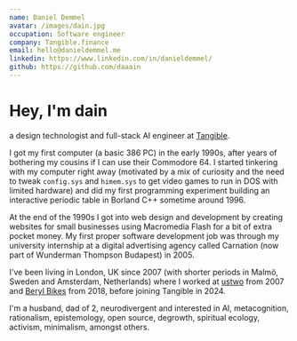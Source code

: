 ```yaml
---
name: Daniel Demmel
avatar: /images/dain.jpg
occupation: Software engineer
company: Tangible.finance
email: hello@danieldemmel.me
linkedin: https://www.linkedin.com/in/danieldemmel/
github: https://github.com/daaain
---
```


# Hey, I'm dain

a design technologist and full-stack AI engineer at [Tangible](https://www.tangible.finance/).

I got my first computer (a basic 386 PC) in the early 1990s, after years of bothering my cousins if I can use their Commodore 64. I started tinkering with my computer right away (motivated by a mix of curiosity and the need to tweak `config.sys` and `himem.sys` to get video games to run in DOS with limited hardware) and did my first programming experiment building an interactive periodic table in Borland C++ sometime around 1996.

At the end of the 1990s I got into web design and development by creating websites for small businesses using Macromedia Flash for a bit of extra pocket money. My first proper software development job was through my university internship at a digital advertising agency called Carnation (now part of Wunderman Thompson Budapest) in 2005.

I've been living in London, UK since 2007 (with shorter periods in Malmö, Sweden and Amsterdam, Netherlands) where I worked at [ustwo](https://ustwo.com/) from 2007 and [Beryl Bikes](https://beryl.cc/) from 2018, before joining Tangible in 2024.

I'm a husband, dad of 2, neurodivergent and interested in AI, metacognition, rationalism, epistemology, open source, degrowth, spiritual ecology, activism, minimalism, amongst others.
